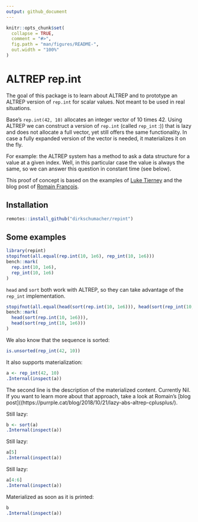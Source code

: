 ```yaml
---
output: github_document
---
```


<!-- README.md is generated from README.Rmd. Please edit that file -->

```r
knitr::opts_chunk$set(
  collapse = TRUE,
  comment = "#>",
  fig.path = "man/figures/README-",
  out.width = "100%"
)
```
# ALTREP rep.int

The goal of this package is to learn about ALTREP and to prototype an ALTREP version of `rep.int` for scalar values. Not meant to be used in real situations.

Base's `rep.int(42, 10)` allocates an integer vector of 10 times 42.
Using ALTREP we can construct a version of `rep.int` (called `rep_int` :)) that
is lazy and does not allocate a full vector, yet still offers the same functionality. In case a fully expanded version of the vector is needed, it materializes it on the fly.

For example: the ALTREP system has a method to ask a data structure for a value
at a given index. Well, in this particular case the value is always the same, so we can answer this question in constant time (see below).

This proof of concept is based on the examples of [Luke Tierney](https://github.com/ALTREP-examples/Rpkg-mutable/blob/master/src/mutable.c) and the blog post
of [Romain François](https://purrple.cat/blog/2018/10/21/lazy-abs-altrep-cplusplus/).

## Installation

``` r
remotes::install_github("dirkschumacher/repint")
```

## Some examples

```r
library(repint)
stopifnot(all.equal(rep.int(10, 1e6), rep_int(10, 1e6)))
bench::mark(
  rep.int(10, 1e6),
  rep_int(10, 1e6)
)
```

`head` and `sort` both work with ALTREP, so they can take advantage of the `rep_int` implementation.

```r
stopifnot(all.equal(head(sort(rep.int(10, 1e6))), head(sort(rep_int(10, 1e6)))))
bench::mark(
  head(sort(rep.int(10, 1e6))),
  head(sort(rep_int(10, 1e6)))
)
```

We also know that the sequence is sorted:

```r
is.unsorted(rep_int(42, 10))
```

It also supports materialization:

```r
a <- rep_int(42, 10)
.Internal(inspect(a))
```

The second line is the description of the materialized content. Currently Nil. If you want to learn more about that approach, take a look at Romain's [blog post]((https://purrple.cat/blog/2018/10/21/lazy-abs-altrep-cplusplus/).

Still lazy:

```r
b <- sort(a)
.Internal(inspect(a))
```

Still lazy:
```r
a[5]
.Internal(inspect(a))
```

Still lazy:
```r
a[4:6]
.Internal(inspect(a))
```


Materialized as soon as it is printed:

```r
b
.Internal(inspect(a))
```


